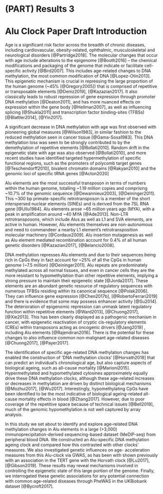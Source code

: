 # (PART) Results 3 {-}

# Alu Clock Paper Draft Introduction {#AluIntro}

Age is a significant risk factor across the breadth of chronic diseases, including cardiovascular, obesity-related, ophthalmic, musculoskeletal and neurological disorders [@Partridge2018].
The molecular changes that occur with age include alterations to the epigenome [@Booth2016] – the chemical modifications and packaging of the genome that indicate or facilitate cell-specific activity [@Bird2007].
This includes age-related changes to DNA methylation, the most common modification of DNA [@Lopez-Otin2013].
This epigenetic mechanism is crucial in repressing the large proportion of the human genome (~45% [@Gregory2005]) that is comprised of repetitive or transposable elements [@Deniz2019], [@Kazazian2017].
It also classically leads to robust repression of gene expression through promoter DNA methylation [@Deaton2011], and has more nuanced effects on expression within the gene body [@Hellman2007], as well as influencing splicing [@Shukla2011] and transcription factor binding-sites (TFBSs) [@Blattler2014], [@Yin2017].

A significant decrease in DNA methylation with age was first observed with pioneering global measures [@Wilson1983], in similar fashion to the reduced methylation seen in cancer tissue [@Gama-Sosa1983].
This DNA methylation loss was seen to be strongly contributed to by the demethylation of repetitive elements [@Bollati2010].
Random drift in the epigenetic state with age was also observed [@Bollati2010], and more recent studies have identified targeted hypermethylation of specific functional regions, such as the promoters of polycomb target genes [@Teschendorff2010], bivalent chromatin domains [@Rakyan2010] and the genomic loci of specific tRNA genes [@Acton2020] 

Alu elements are the most successful transposon in terms of numbers within the human genome, totalling ~1.19 million copies and comprising ~10.7% of the genomic sequence [@Dewannieux2003], [@Deininger2011].
This ~300 bp primate-specific retrotransposon is a member of the short interspersed nuclear elements (SINEs) and is derived from the 7SL RNA gene [@Ullu1984].
Alu elements arose ~65 million years ago (MYA), with a peak in amplification around ~40 MYA [@Ade2013].
Non-LTR retrotransposons, which include Alus as well as L1 and SVA elements, are active in human.
However, Alu elements themselves are non-autonomous and need to commandeer a nearby L1 element’s retrotransposition molecular machinery [@Cordaux2009].
Alu insertion mutagenesis as well as Alu element mediated recombination account for 0.4% of all human genetic disorders [@Kazazian2017], [@Belancio2008].

DNA methylation represses Alu elements and due to their sequences being rich in CpGs they in fact account for ~25% of all the CpGs in human genome (~7.5 million) [@Deininger2011].
Alu repeats are predominately methylated across all normal tissues, and even in cancer cells they are the more resistant to hypomethylation than other repetitive elements, implying a strong pressure to maintain their epigenetic state [@Jorda2017].
These elements are an abundant genetic resource of regulatory sequences with
numerous TFBSs residing within its canonical sequence [@Polak2006].
They can influence gene expression [@Chen2017b], [@RobertoFerrari2019] and there is evidence that some may possess enhancer activity [@Su2014]. 
The deterioration of epigenomic repression can unmask latent regulatory function within repetitive elements [@Ward2013], [@Chuong2017], [@Xie2013].
This has been clearly displayed as a pathogenic mechanism in cancer, with epigenetic reactivation of cryptic cis-regulatory elements (CREs) within transposons acting as oncogenic drivers [@Jang2019] , including Alu elements [@Rajendiran2016].
There is the potential for these changes to also influence common non-malignant age-related diseases [@Chuong2017], [@Payer2017].

The identification of specific age-related DNA methylation changes has enabled the construction of ‘DNA methylation clocks‘ [@Horvath2018] that can predict an individual’s chronological age, but also capture aspects of biological ageing, such as all-cause mortality [@Marioni2015].
Hypermethylated and hypomethylated cytosines approximately equally drive these DNA methylation clocks, although these age-related increases or decreases in methylation are driven by distinct biological mechanisms [@Mozhui2017], [@Wu2017].
Interestingly, hypomethylating CpGs have been identified to be the most indicative of biological ageing-related all-cause mortality effects in blood [@Zhang2017].
However, due to poor coverage of the repetitive space because of technical issues [@Bell2019], much of the genomic hypomethylation is not well captured by array analysis.

In this study we set about to identify and explore age-related DNA methylation changes in Alu elements in a large (>3,000) immunoprecipitation-derived sequencing-based dataset (MeDIP-seq) from peripheral blood DNA. We constructed an Alu-specific DNA methylation ageing clock and compared how this contrasted with other clocks’ measures. We also investigated genetic influences on age- acceleration measures from this Alu-clock via GWAS, as has been with shown previously with an association in the TERT gene with the Horvath clock [@Lu2017], [@Gibson2019].
These results may reveal mechanisms involved in controlling the epigenetic state of this large portion of the genome.
Finally, we interrogated these genetic associations for any potential connection with common age-related diseases through PheWAS in the UKBiobank dataset [@Bycroft2017].
